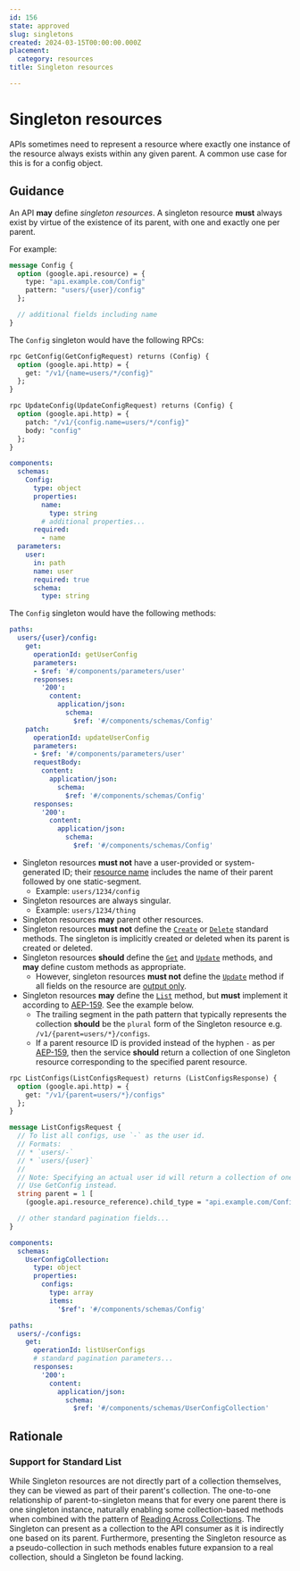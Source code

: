 ```yaml
---
id: 156
state: approved
slug: singletons
created: 2024-03-15T00:00:00.000Z
placement:
  category: resources
title: Singleton resources

--- 
```


# Singleton resources

APIs sometimes need to represent a resource where exactly one instance of the
resource always exists within any given parent. A common use case for this is
for a config object.

## Guidance

An API **may** define _singleton resources_. A singleton resource **must**
always exist by virtue of the existence of its parent, with one and exactly one
per parent.

For example:


<Tabs>
  <TabItem label="Protocol Buffers">
  
  ```proto
  message Config {
    option (google.api.resource) = {
      type: "api.example.com/Config"
      pattern: "users/{user}/config"
    };
  
    // additional fields including name
  }
  ```
  
  The `Config` singleton would have the following RPCs:
  
  ```proto
  rpc GetConfig(GetConfigRequest) returns (Config) {
    option (google.api.http) = {
      get: "/v1/{name=users/*/config}"
    };
  }
  
  rpc UpdateConfig(UpdateConfigRequest) returns (Config) {
    option (google.api.http) = {
      patch: "/v1/{config.name=users/*/config}"
      body: "config"
    };
  }
  ```
  
  
  </TabItem>
  <TabItem label="OpenAPI 3.0">
  
  
  ```yaml
  components:
    schemas:
      Config:
        type: object
        properties:
          name:
            type: string
          # additional properties...
        required:
          - name
    parameters:
      user:
        in: path
        name: user
        required: true
        schema:
          type: string
  ```
  
  The `Config` singleton would have the following methods:
  
  ```yaml
  paths:
    users/{user}/config:
      get:
        operationId: getUserConfig
        parameters:
        - $ref: '#/components/parameters/user'
        responses:
          '200':
            content:
              application/json:
                schema:
                  $ref: '#/components/schemas/Config'
      patch:
        operationId: updateUserConfig
        parameters:
        - $ref: '#/components/parameters/user'
        requestBody:
          content:
            application/json:
              schema:
                $ref: '#/components/schemas/Config'
        responses:
          '200':
            content:
              application/json:
                schema:
                  $ref: '#/components/schemas/Config'
  ```
  
  
  </TabItem>
</Tabs>
    

- Singleton resources **must not** have a user-provided or system-generated ID;
  their [resource name][aep-122] includes the name of their parent followed by
  one static-segment.
  - Example: `users/1234/config`
- Singleton resources are always singular.
  - Example: `users/1234/thing`
- Singleton resources **may** parent other resources.
- Singleton resources **must not** define the [`Create`][aep-133] or
  [`Delete`][aep-135] standard methods. The singleton is implicitly created or
  deleted when its parent is created or deleted.
- Singleton resources **should** define the [`Get`][aep-131] and
  [`Update`][aep-134] methods, and **may** define custom methods as
  appropriate.
  - However, singleton resources **must not** define the [`Update`][aep-134]
    method if all fields on the resource are [output only][aep-203].
- Singleton resources **may** define the [`List`][aep-132] method, but **must**
  implement it according to [AEP-159][aep-159]. See the example below.
  - The trailing segment in the path pattern that typically represents the
    collection **should** be the `plural` form of the Singleton resource e.g.
    `/v1/{parent=users/*}/configs`.
  - If a parent resource ID is provided instead of the hyphen `-` as per
    [AEP-159][aep-159], then the service **should** return a collection of one Singleton
    resource corresponding to the specified parent resource.


<Tabs>
  <TabItem label="Protocol Buffers">
  
  
  ```proto
  rpc ListConfigs(ListConfigsRequest) returns (ListConfigsResponse) {
    option (google.api.http) = {
      get: "/v1/{parent=users/*}/configs"
    };
  }
  
  message ListConfigsRequest {
    // To list all configs, use `-` as the user id.
    // Formats:
    // * `users/-`
    // * `users/{user}`
    //
    // Note: Specifying an actual user id will return a collection of one config.
    // Use GetConfig instead.
    string parent = 1 [
      (google.api.resource_reference).child_type = "api.example.com/Config"];
  
    // other standard pagination fields...
  }
  ```
  
  
  </TabItem>
  <TabItem label="OpenAPI 3.0">
  
  
  ```yaml
  components:
    schemas:
      UserConfigCollection:
        type: object
        properties:
          configs:
            type: array
            items:
              '$ref': '#/components/schemas/Config'
  
  paths:
    users/-/configs:
      get:
        operationId: listUserConfigs
        # standard pagination parameters...
        responses:
          '200':
            content:
              application/json:
                schema:
                  $ref: '#/components/schemas/UserConfigCollection'
  ```
  
  
  </TabItem>
</Tabs>
    

## Rationale

### Support for Standard List

While Singleton resources are not directly part of a collection themselves, they
can be viewed as part of their parent's collection. The one-to-one relationship
of parent-to-singleton means that for every one parent there is one singleton
instance, naturally enabling some collection-based methods when combined with
the pattern of [Reading Across Collections][aep-159]. The Singleton can present
as a collection to the API consumer as it is indirectly one based on its parent.
Furthermore, presenting the Singleton resource as a pseudo-collection in such
methods enables future expansion to a real collection, should a Singleton be
found lacking.


[aep-122]: ./0122.md
[aep-131]: ./0131.md
[aep-132]: ./0132.md
[aep-133]: ./0133.md
[aep-134]: ./0134.md
[aep-135]: ./0135.md
[aep-159]: ./0159.md
[aep-203]: ./0203.md#output-only
